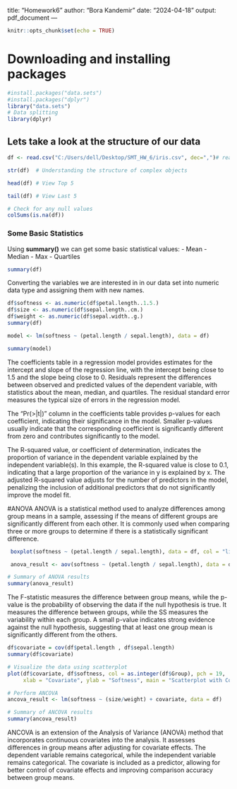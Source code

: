 title: "Homework6"
author: "Bora Kandemir"
date: "2024-04-18"
output: pdf_document
---

```r
knitr::opts_chunk$set(echo = TRUE)
```

 
# Downloading and installing packages
```r
#install.packages("data.sets")
#install.packages("dplyr")
library("data.sets")
# Data splitting
library(dplyr)
```

## Lets take a look at the structure of our data
```r
df <- read.csv("C:/Users/dell/Desktop/SMT_HW_6/iris.csv", dec=",")# read in our data

str(df)  # Understanding the structure of complex objects

head(df) # View Top 5

tail(df) # View Last 5
```

```r
# Check for any null values
colSums(is.na(df))

```
### Some Basic Statistics
Using **summary()** we can get some basic statistical values:
- Mean
- Median
- Max
- Quartiles

```r
summary(df)
```
Converting the variables we are interested in in our data set into numeric data type and assigning them with new names.
```r

df$softness <- as.numeric(df$petal.length..1.5.)
df$size <- as.numeric(df$sepal.length..cm.)
df$weight <- as.numeric(df$sepal.width..g.)
summary(df)
```
 
```r
 
model <- lm(softness ~ (petal.length / sepal.length), data = df)

summary(model)

```
 
 The coefficients table in a regression model provides estimates for the intercept and slope of the regression line, with the intercept being close to 1.5 and the slope being close to 0. Residuals represent the differences between observed and predicted values of the dependent variable, with statistics about the mean, median, and quartiles. The residual standard error measures the typical size of errors in the regression model.

The "Pr(>|t|)" column in the coefficients table provides p-values for each coefficient, indicating their significance in the model. Smaller p-values usually indicate that the corresponding coefficient is significantly different from zero and contributes significantly to the model.

The R-squared value, or coefficient of determination, indicates the proportion of variance in the dependent variable explained by the independent variable(s). In this example, the R-squared value is close to 0.1, indicating that a large proportion of the variance in y is explained by x. The adjusted R-squared value adjusts for the number of predictors in the model, penalizing the inclusion of additional predictors that do not significantly improve the model fit.


#ANOVA
ANOVA is a statistical method used to analyze differences among group means in a sample, assessing if the means of different groups are significantly different from each other. It is commonly used when comparing three or more groups to determine if there is a statistically significant difference.
```r
 boxplot(softness ~ (petal.length / sepal.length), data = df, col = "lightblue", main = "Boxplot of Group Values")

```
 

```r
 anova_result <- aov(softness ~ (petal.length / sepal.length), data = df)

# Summary of ANOVA results
summary(anova_result)
```
The F-statistic measures the difference between group means, while the p-value is the probability of observing the data if the null hypothesis is true. It measures the difference between groups, while the SS measures the variability within each group. A small p-value indicates strong evidence against the null hypothesis, suggesting that at least one group mean is significantly different from the others.
 

```r

df$covariate = cov(df$petal.length , df$sepal.length)
summary(df$covariate)

# Visualize the data using scatterplot
plot(df$covariate, df$softness, col = as.integer(df$Group), pch = 19,
     xlab = "Covariate", ylab = "Softness", main = "Scatterplot with Covariate")

# Perform ANCOVA
ancova_result <- lm(softness ~ (size/weight) + covariate, data = df)

# Summary of ANCOVA results
summary(ancova_result)
```

ANCOVA is an extension of the Analysis of Variance (ANOVA) method that incorporates continuous covariates into the analysis. It assesses differences in group means after adjusting for covariate effects. The dependent variable remains categorical, while the independent variable remains categorical. The covariate is included as a predictor, allowing for better control of covariate effects and improving comparison accuracy between group means.
